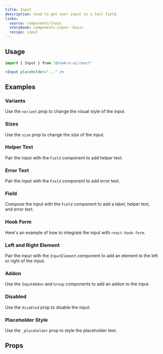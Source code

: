 ```yaml
---
title: Input
description: Used to get user input in a text field.
links:
  source: components/input
  storybook: components-input--basic
  recipe: input
---
```


<ExampleTabs name="input-basic" />

## Usage

```jsx
import { Input } from "@chakra-ui/react"
```

```jsx
<Input placeholder="..." />
```

## Examples

### Variants

Use the `variant` prop to change the visual style of the input.

<ExampleTabs name="input-with-variants" />

### Sizes

Use the `size` prop to change the size of the input.

<ExampleTabs name="input-with-sizes" />

### Helper Text

Pair the input with the `Field` component to add helper text.

<ExampleTabs name="input-with-helper-text" />

### Error Text

Pair the input with the `Field` component to add error text.

<ExampleTabs name="input-with-error-text" />

### Field

Compose the input with the `Field` component to add a label, helper text, and
error text.

<ExampleTabs name="input-with-field" />

### Hook Form

Here's an example of how to integrate the input with `react-hook-form`.

<ExampleTabs name="input-with-hook-form" />

### Left and Right Element

Pair the input with the `InputElement` component to add an element to the left
or right of the input.

<ExampleTabs name="input-with-left-element" />

<ExampleTabs name="input-with-left-and-right-element" />

### Addon

Use the `InputAddon` and `Group` components to add an addon to the input.

<ExampleTabs name="input-with-addon" />

### Disabled

Use the `disabled` prop to disable the input.

<ExampleTabs name="input-with-disabled" />

### Placeholder Style

Use the `_placeholder` prop to style the placeholder text.

<ExampleTabs name="input-with-placeholder-style" />

## Props

<PropTable component="Input" part="Input" />
